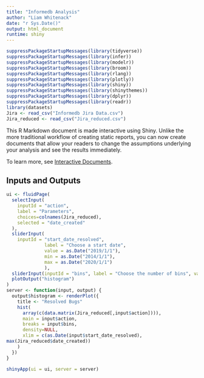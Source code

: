 ```yaml
---
title: "Informedb Analysis"
author: "Liam Whitenack"
date: "r Sys.Date()"
output: html_document
runtime: shiny
---
```


```r
suppressPackageStartupMessages(library(tidyverse))
suppressPackageStartupMessages(library(infer))
suppressPackageStartupMessages(library(modelr))
suppressPackageStartupMessages(library(broom))
suppressPackageStartupMessages(library(rlang))
suppressPackageStartupMessages(library(plotly))
suppressPackageStartupMessages(library(shiny))
suppressPackageStartupMessages(library(shinythemes))
suppressPackageStartupMessages(library(dplyr))
suppressPackageStartupMessages(library(readr))
library(datasets)
Jira <- read_csv("Informedb Jira Data.csv")
Jira_reduced <- read_csv("Jira_reduced.csv")
```

This R Markdown document is made interactive using Shiny. Unlike the more traditional workflow of creating static reports, you can now create documents that allow your readers to change the assumptions underlying your analysis and see the results immediately. 

To learn more, see [Interactive Documents](http://rmarkdown.rstudio.com/authoring_shiny.html).



## Inputs and Outputs
```r
ui <- fluidPage(
  selectInput(
    inputId = "action",
    label = "Parameters",
    choices=colnames(Jira_reduced),
    selected = "date_created"
  ),
  sliderInput(
    inputId = "start_date_resolved", 
              label = "Choose a start date", 
              value = as.Date("2019/1/1"), 
              min = as.Date("2014/1/1"), 
              max = as.Date("2020/1/1")
              ),
  sliderInput(inputId = "bins", label = "Choose the number of bins", value = 12, min = 6, max = 60, step = 6),
  plotOutput("histogram")
)
server <- function(input, output) {
  output$histogram <- renderPlot({
    title <- "Resolved Bugs"
    hist(
      array(c(data.matrix(Jira_reduced[,input$action]))),
      main = input$action, 
      breaks = input$bins,
      density=NULL,
      xlim = c(as.Date(input$start_date_resolved),
max(Jira_reduced$date_created))
    )
  })
}

shinyApp(ui = ui, server = server)
```


